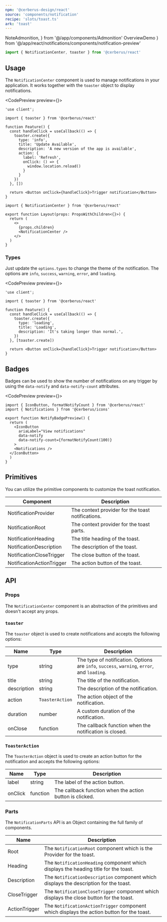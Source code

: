 ```yaml
---
npm: '@cerberus-design/react'
source: 'components/notification'
recipe: 'slots/toast.ts'
ark: 'toast'
---
```


  NoteAdmonition,
} from '@/app/components/Admonition'
  OverviewDemo
} from '@/app/react/notifications/components/notification-preview'

```ts
import { NotificationCenter, toaster } from '@cerberus/react'
```

## Usage

The `NotificationCenter` component is used to manage notifications in your application. It works together with the `toaster` object to display notifications.

<CodePreview preview={<OverviewDemo />}>
```tsx title="Basic demo" {7-17}
'use client';

import { toaster } from '@cerberus/react'

function Feature() {
  const handleClick = useCallback(() => {
    toaster.create({
      type: 'info',
      title: 'Update Available',
      description: 'A new version of the app is available',
      action: {
        label: 'Refresh',
        onClick: () => {
          window.location.reload()
        }
      }
    })
  }, [])

  return <Button onClick={handleClick}>Trigger notification</Button>
}
```
```tsx title="layout.tsx"
import { NotificationCenter } from '@cerberus/react'

export function Layout(props: PropsWithChildren<{}>) {
  return (
    <>
      {props.children}
      <NotificationCenter />
    </>
  )
}
```
</CodePreview>

### Types

Just update the `options.types` to change the theme of the notification. The options are `info`, `success`, `warning`, `error`, and `loading`.

<CodePreview preview={<OverviewDemo />}>
```tsx title="Types demo" {8}
'use client';

import { toaster } from '@cerberus/react'

function Feature() {
  const handleClick = useCallback(() => {
    toaster.create({
      type: 'loading',
      title: 'Loading',
      description: 'It's taking longer than normal.',
    })
  }, [toaster.create])

  return <Button onClick={handleClick}>Trigger notification</Button>
}
```
</CodePreview>

## Badges

Badges can be used to show the number of notifications on any trigger by using the `data-notify` and `data-notify-count` attributes.

<NoteAdmonition description="Combine this with the `formatNotifyCount` helper that will restrict the count to 3 digits." />

<CodePreview preview={<NotifyBadgePreview />}>
```tsx title="some-page.tsx" {8-9}
import { IconButton, formatNotifyCount } from '@cerberus/react'
import { Notifications } from '@cerberus/icons'

export function NotifyBadgePreview() {
  return (
    <IconButton
      ariaLabel="View notifications"
      data-notify
      data-notify-count={formatNotifyCount(100)}
    >
    <Notifications />
  </IconButton>
  )
}
```
</CodePreview>


## Primitives

You can utilize the primitive components to customize the toast notification.

| Component | Description |
| --------- | ----------- |
| NotificationProvider    | The context provider for the toast notifications. |
| NotificationRoot | The context provider for the toast parts. |
| NotificationHeading | The title heading of the toast. |
| NotificationDescription | The description of the toast. |
| NotificationCloseTrigger | The close button of the toast. |
| NotificationActionTrigger | The action button of the toast. |

## API

### Props

The `NotificationCenter` component is an abstraction of the primitives and doesn't accept any props.

### `toaster`

The `toaster` object is used to create notifications and accepts the following options:

| Name     | Type     | Description                            |
| -------- | -------- | -------------------------------------- |
| type     | string   | The type of notification. Options are `info`, `success`, `warning`, `error`, and `loading`. |
| title    | string   | The title of the notification. |
| description | string | The description of the notification. |
| action   | `ToasterAction`   | The action object of the notification. |
| duration | number   | A custom duration of the notification. |
| onClose  | function | The callback function when the notification is closed. |

### `ToasterAction`

The `ToasterAction` object is used to create an action button for the notification and accepts the following options:

| Name     | Type     | Description                            |
| -------- | -------- | -------------------------------------- |
| label    | string   | The label of the action button. |
| onClick  | function | The callback function when the action button is clicked. |

### Parts

The `NotificationParts` API is an Object containing the full family of components.

<NoteAdmonition description="It is best to only use the NotificationParts if you are building a custom solution. Importing Object based components will ship every property it includes into your bundle, regardless if you use it or not." />

| Name     | Description                            |
| -------- | -------------------------------------- |
| Root     | The `NotificationRoot` component which is the Provider for the toast. |
| Heading     | The `NotificationHeading` component which displays the heading title for the toast. |
| Description     | The `NotificationDescription` component which displays the description for the toast. |
| CloseTrigger     | The `NotificationCloseTrigger` component which displays the close button for the toast. |
| ActionTrigger     | The `NotificationActionTrigger` component which displays the action button for the toast. |
